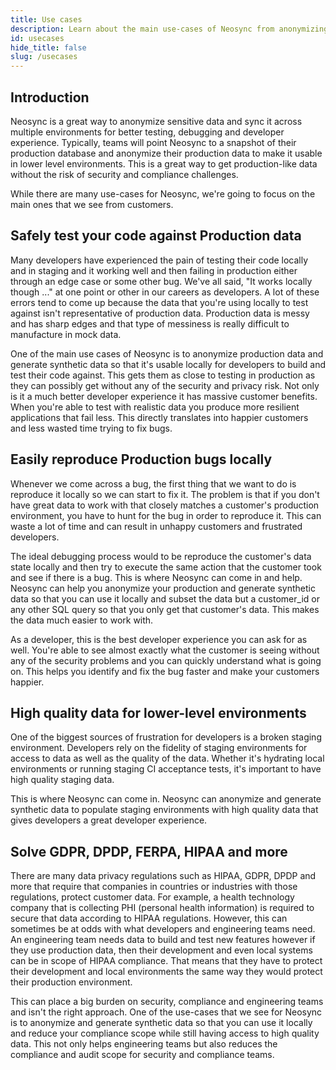 ```yaml
---
title: Use cases
description: Learn about the main use-cases of Neosync from anonymizing production data to subsetting data
id: usecases
hide_title: false
slug: /usecases
---
```


## Introduction

Neosync is a great way to anonymize sensitive data and sync it across multiple environments for better testing, debugging and developer experience. Typically, teams will point Neosync to a snapshot of their production database and anonymize their production data to make it usable in lower level environments. This is a great way to get production-like data without the risk of security and compliance challenges.

While there are many use-cases for Neosync, we're going to focus on the main ones that we see from customers.

## Safely test your code against Production data

Many developers have experienced the pain of testing their code locally and in staging and it working well and then failing in production either through an edge case or some other bug. We've all said, "It works locally though ..." at one point or other in our careers as developers. A lot of these errors tend to come up because the data that you're using locally to test against isn't representative of production data. Production data is messy and has sharp edges and that type of messiness is really difficult to manufacture in mock data.

One of the main use cases of Neosync is to anonymize production data and generate synthetic data so that it's usable locally for developers to build and test their code against. This gets them as close to testing in production as they can possibly get without any of the security and privacy risk. Not only is it a much better developer experience it has massive customer benefits. When you're able to test with realistic data you produce more resilient applications that fail less. This directly translates into happier customers and less wasted time trying to fix bugs.

## Easily reproduce Production bugs locally

Whenever we come across a bug, the first thing that we want to do is reproduce it locally so we can start to fix it. The problem is that if you don't have great data to work with that closely matches a customer's production environment, you have to hunt for the bug in order to reproduce it. This can waste a lot of time and can result in unhappy customers and frustrated developers.

The ideal debugging process would to be reproduce the customer's data state locally and then try to execute the same action that the customer took and see if there is a bug. This is where Neosync can come in and help. Neosync can help you anonymize your production and generate synthetic data so that you can use it locally and subset the data but a customer_id or any other SQL query so that you only get that customer's data. This makes the data much easier to work with.

As a developer, this is the best developer experience you can ask for as well. You're able to see almost exactly what the customer is seeing without any of the security problems and you can quickly understand what is going on. This helps you identify and fix the bug faster and make your customers happier.

## High quality data for lower-level environments

One of the biggest sources of frustration for developers is a broken staging environment. Developers rely on the fidelity of staging environments for access to data as well as the quality of the data. Whether it's hydrating local environments or running staging CI acceptance tests, it's important to have high quality staging data.

This is where Neosync can come in. Neosync can anonymize and generate synthetic data to populate staging environments with high quality data that gives developers a great developer experience.

## Solve GDPR, DPDP, FERPA, HIPAA and more

There are many data privacy regulations such as HIPAA, GDPR, DPDP and more that require that companies in countries or industries with those regulations, protect customer data. For example, a health technology company that is collecting PHI (personal health information) is required to secure that data according to HIPAA regulations. However, this can sometimes be at odds with what developers and engineering teams need. An engineering team needs data to build and test new features however if they use production data, then their development and even local systems can be in scope of HIPAA compliance. That means that they have to protect their development and local environments the same way they would protect their production environment.

This can place a big burden on security, compliance and engineering teams and isn't the right approach. One of the use-cases that we see for Neosync is to anonymize and generate synthetic data so that you can use it locally and reduce your compliance scope while still having access to high quality data. This not only helps engineering teams but also reduces the compliance and audit scope for security and compliance teams.

